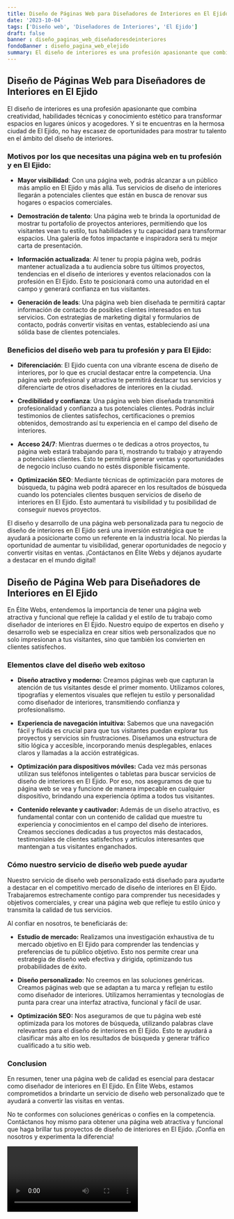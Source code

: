 ```yaml
---
title: Diseño de Páginas Web para Diseñadores de Interiores en El Ejido
date: '2023-10-04'
tags: ['Diseño web', 'Diseñadores de Interiores', 'El Ejido']
draft: false
banner : diseño_paginas_web_diseñadoresdeinteriores
fondoBanner : diseño_pagina_web_elejido
summary: El diseño de interiores es una profesión apasionante que combina creatividad, habilidades técnicas y conocimiento estético para transformar espacios en lugares únicos y acogedores. Y si te encuentras en la hermosa ciudad de El Ejido, no hay escasez de oportunidades para mostrar tu talento en el ámbito del diseño de interiores.
---
```


## Diseño de Páginas Web para Diseñadores de Interiores en El Ejido

El diseño de interiores es una profesión apasionante que combina creatividad, habilidades técnicas y conocimiento estético para transformar espacios en lugares únicos y acogedores. Y si te encuentras en la hermosa ciudad de El Ejido, no hay escasez de oportunidades para mostrar tu talento en el ámbito del diseño de interiores.

### Motivos por los que necesitas una página web en tu profesión y en El Ejido:

- **Mayor visibilidad**: Con una página web, podrás alcanzar a un público más amplio en El Ejido y más allá. Tus servicios de diseño de interiores llegarán a potenciales clientes que están en busca de renovar sus hogares o espacios comerciales.

- **Demostración de talento**: Una página web te brinda la oportunidad de mostrar tu portafolio de proyectos anteriores, permitiendo que los visitantes vean tu estilo, tus habilidades y tu capacidad para transformar espacios. Una galería de fotos impactante e inspiradora será tu mejor carta de presentación.

- **Información actualizada**: Al tener tu propia página web, podrás mantener actualizada a tu audiencia sobre tus últimos proyectos, tendencias en el diseño de interiores y eventos relacionados con la profesión en El Ejido. Esto te posicionará como una autoridad en el campo y generará confianza en tus visitantes.

- **Generación de leads**: Una página web bien diseñada te permitirá captar información de contacto de posibles clientes interesados en tus servicios. Con estrategias de marketing digital y formularios de contacto, podrás convertir visitas en ventas, estableciendo así una sólida base de clientes potenciales.

### Beneficios del diseño web para tu profesión y para El Ejido:

- **Diferenciación**: El Ejido cuenta con una vibrante escena de diseño de interiores, por lo que es crucial destacar entre la competencia. Una página web profesional y atractiva te permitirá destacar tus servicios y diferenciarte de otros diseñadores de interiores en la ciudad.

- **Credibilidad y confianza**: Una página web bien diseñada transmitirá profesionalidad y confianza a tus potenciales clientes. Podrás incluir testimonios de clientes satisfechos, certificaciones o premios obtenidos, demostrando así tu experiencia en el campo del diseño de interiores.

- **Acceso 24/7**: Mientras duermes o te dedicas a otros proyectos, tu página web estará trabajando para ti, mostrando tu trabajo y atrayendo a potenciales clientes. Esto te permitirá generar ventas y oportunidades de negocio incluso cuando no estés disponible físicamente.

- **Optimización SEO**: Mediante técnicas de optimización para motores de búsqueda, tu página web podrá aparecer en los resultados de búsqueda cuando los potenciales clientes busquen servicios de diseño de interiores en El Ejido. Esto aumentará tu visibilidad y tu posibilidad de conseguir nuevos proyectos.

El diseño y desarrollo de una página web personalizada para tu negocio de diseño de interiores en El Ejido será una inversión estratégica que te ayudará a posicionarte como un referente en la industria local. No pierdas la oportunidad de aumentar tu visibilidad, generar oportunidades de negocio y convertir visitas en ventas. ¡Contáctanos en Élite Webs y déjanos ayudarte a destacar en el mundo digital!

<GifSeo />

<Cta />

## Diseño de Página Web para Diseñadores de Interiores en El Ejido

En Élite Webs, entendemos la importancia de tener una página web atractiva y funcional que refleje la calidad y el estilo de tu trabajo como diseñador de interiores en El Ejido. Nuestro equipo de expertos en diseño y desarrollo web se especializa en crear sitios web personalizados que no solo impresionan a tus visitantes, sino que también los convierten en clientes satisfechos.

### Elementos clave del diseño web exitoso

- **Diseño atractivo y moderno:** Creamos páginas web que capturan la atención de tus visitantes desde el primer momento. Utilizamos colores, tipografías y elementos visuales que reflejen tu estilo y personalidad como diseñador de interiores, transmitiendo confianza y profesionalismo.

- **Experiencia de navegación intuitiva:** Sabemos que una navegación fácil y fluida es crucial para que tus visitantes puedan explorar tus proyectos y servicios sin frustraciones. Diseñamos una estructura de sitio lógica y accesible, incorporando menús desplegables, enlaces claros y llamadas a la acción estratégicas.

- **Optimización para dispositivos móviles:** Cada vez más personas utilizan sus teléfonos inteligentes o tabletas para buscar servicios de diseño de interiores en El Ejido. Por eso, nos aseguramos de que tu página web se vea y funcione de manera impecable en cualquier dispositivo, brindando una experiencia óptima a todos tus visitantes.

- **Contenido relevante y cautivador:** Además de un diseño atractivo, es fundamental contar con un contenido de calidad que muestre tu experiencia y conocimientos en el campo del diseño de interiores. Creamos secciones dedicadas a tus proyectos más destacados, testimoniales de clientes satisfechos y artículos interesantes que mantengan a tus visitantes enganchados.

### Cómo nuestro servicio de diseño web puede ayudar

Nuestro servicio de diseño web personalizado está diseñado para ayudarte a destacar en el competitivo mercado de diseño de interiores en El Ejido. Trabajaremos estrechamente contigo para comprender tus necesidades y objetivos comerciales, y crear una página web que refleje tu estilo único y transmita la calidad de tus servicios.

Al confiar en nosotros, te beneficiarás de:

- **Estudio de mercado:** Realizamos una investigación exhaustiva de tu mercado objetivo en El Ejido para comprender las tendencias y preferencias de tu público objetivo. Esto nos permite crear una estrategia de diseño web efectiva y dirigida, optimizando tus probabilidades de éxito.

- **Diseño personalizado:** No creemos en las soluciones genéricas. Creamos páginas web que se adaptan a tu marca y reflejan tu estilo como diseñador de interiores. Utilizamos herramientas y tecnologías de punta para crear una interfaz atractiva, funcional y fácil de usar.

- **Optimización SEO:** Nos aseguramos de que tu página web esté optimizada para los motores de búsqueda, utilizando palabras clave relevantes para el diseño de interiores en El Ejido. Esto te ayudará a clasificar más alto en los resultados de búsqueda y generar tráfico cualificado a tu sitio web.

### Conclusion

En resumen, tener una página web de calidad es esencial para destacar como diseñador de interiores en El Ejido. En Élite Webs, estamos comprometidos a brindarte un servicio de diseño web personalizado que te ayudará a convertir las visitas en ventas.

No te conformes con soluciones genéricas o confíes en la competencia. Contáctanos hoy mismo para obtener una página web atractiva y funcional que haga brillar tus proyectos de diseño de interiores en El Ejido. ¡Confía en nosotros y experimenta la diferencia!

<Video />

<CtaBot job='Diseñadores de Interiores' city='El Ejido'/>

<Gmaps query='El Ejido+españa+maps' />